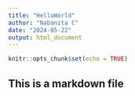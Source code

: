 ```yaml
---
title: "HelloWorld"
author: "Nabanita C"
date: "2024-05-22"
output: html_document
---
```


```r
knitr::opts_chunk$set(echo = TRUE)
```

## This is a markdown file

